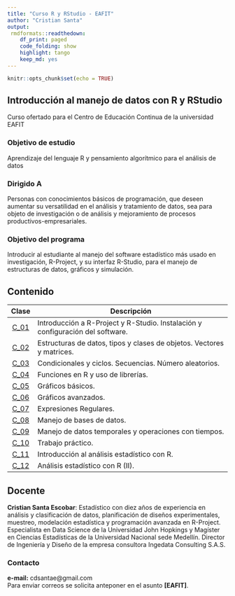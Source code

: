 ```yaml
---
title: "Curso R y RStudio - EAFIT"
author: "Cristian Santa"
output:
 rmdformats::readthedown:
    df_print: paged
    code_folding: show
    highlight: tango
    keep_md: yes
---
```


```r
knitr::opts_chunk$set(echo = TRUE)
```

## Introducción al manejo de datos con R y RStudio

Curso ofertado para el Centro de Educación Continua de la universidad EAFIT

### Objetivo de estudio

Aprendizaje del lenguaje R y pensamiento algorítmico para el análisis de datos					

### Dirigido A

Personas con conocimientos básicos de programación, que deseen aumentar su versatilidad en el análisis y tratamiento de datos, sea para objeto de investigación o de análisis y mejoramiento de procesos productivos-empresariales.					

### Objetivo del programa

Introducir al estudiante al manejo del software estadístico más usado en investigación, R-Project, y su interfaz R-Studio, para el manejo de estructuras de datos, gráficos y simulación.					

## Contenido

| **Clase** |                                 **Descripción**                                |
|:---------:|--------------------------------------------------------------------------------|
|  <a href="./Clase01/Clase01.html">C_01</a>  | Introducción a R-Project y R-Studio. Instalación y configuración del software. |
|  <a href="./Clase02/Clase02.html">C_02</a>  | Estructuras de datos, tipos y clases de objetos. Vectores y matrices.       |
|  <a href="./Clase03/Clase03a.html">C_03</a>  | Condicionales y ciclos. Secuencias. Número aleatorios.                         |
|  <a href="./Clase04/Clase04a.html">C_04</a>  | Funciones en R y uso de librerías.                                             |
|  <a href="./Clase05/Clase05a.html">C_05</a>  | Gráficos básicos.                                                              |
|  <a href="./Clase06/Clase06a.html">C_06</a>  | Gráficos avanzados.                                                            |
|  <a href="./Clase07/Clase07a.html">C_07</a>  | Expresiones Regulares.                                                         |
|  <a href="./Clase08/Clase08a.html">C_08</a>  | Manejo de bases de datos.                                                      |
|  <a href="./Clase09/Clase09a.html">C_09</a>  | Manejo de datos temporales y operaciones con tiempos.                          |
|  <a href="./Clase10/Clase10a.html">C_10</a>  | Trabajo práctico.                                                              |
|  <a href="./Clase11/Clase11a.html">C_11</a>  | Introducción al análisis estadístico con R.                                    |
|  <a href="./Clase12/Clase12a.html">C_12</a>  | Análisis estadístico con R (II).                                               |

## Docente

**Cristian Santa Escobar**: Estadístico con diez años de experiencia en análisis y clasificación de datos, planificación de diseños experimentales, muestreo, modelación estadística y programación avanzada en R-Project. Especialista en Data Science de la Universidad John Hopkings y Magíster en Ciencias Estadísticas de la Universidad Nacional sede Medellín. Director de Ingeniería y Diseño de la empresa consultora Ingedata Consulting S.A.S.

### Contacto

**e-mail:** cdsantae@gmail.com <br>
Para enviar correos se solicita anteponer en el asunto **[EAFIT]**.


